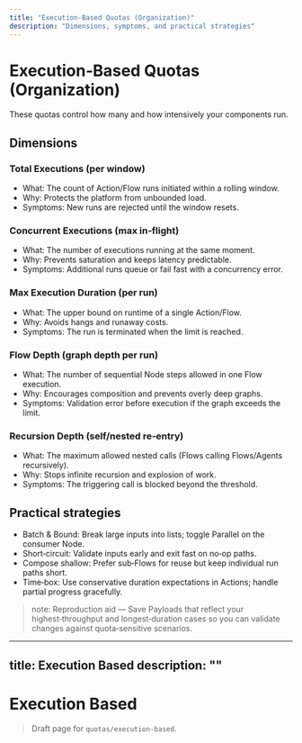 ```yaml
---
title: "Execution‑Based Quotas (Organization)"
description: "Dimensions, symptoms, and practical strategies"
---
```


# Execution‑Based Quotas (Organization)

These quotas control how many and how intensively your components run.

## Dimensions

### Total Executions (per window)
- What: The count of Action/Flow runs initiated within a rolling window.
- Why: Protects the platform from unbounded load.
- Symptoms: New runs are rejected until the window resets.

### Concurrent Executions (max in‑flight)
- What: The number of executions running at the same moment.
- Why: Prevents saturation and keeps latency predictable.
- Symptoms: Additional runs queue or fail fast with a concurrency error.

### Max Execution Duration (per run)
- What: The upper bound on runtime of a single Action/Flow.
- Why: Avoids hangs and runaway costs.
- Symptoms: The run is terminated when the limit is reached.

### Flow Depth (graph depth per run)
- What: The number of sequential Node steps allowed in one Flow execution.
- Why: Encourages composition and prevents overly deep graphs.
- Symptoms: Validation error before execution if the graph exceeds the limit.

### Recursion Depth (self/nested re‑entry)
- What: The maximum allowed nested calls (Flows calling Flows/Agents recursively).
- Why: Stops infinite recursion and explosion of work.
- Symptoms: The triggering call is blocked beyond the threshold.

## Practical strategies
- Batch & Bound: Break large inputs into lists; toggle Parallel on the consumer Node.
- Short‑circuit: Validate inputs early and exit fast on no‑op paths.
- Compose shallow: Prefer sub‑Flows for reuse but keep individual run paths short.
- Time‑box: Use conservative duration expectations in Actions; handle partial progress gracefully.

> note: Reproduction aid — Save Payloads that reflect your highest‑throughput and longest‑duration cases so you can validate changes against quota‑sensitive scenarios.
---
title: Execution Based
description: ""
---

# Execution Based

> Draft page for `quotas/execution-based`.

<!-- Add content here -->
